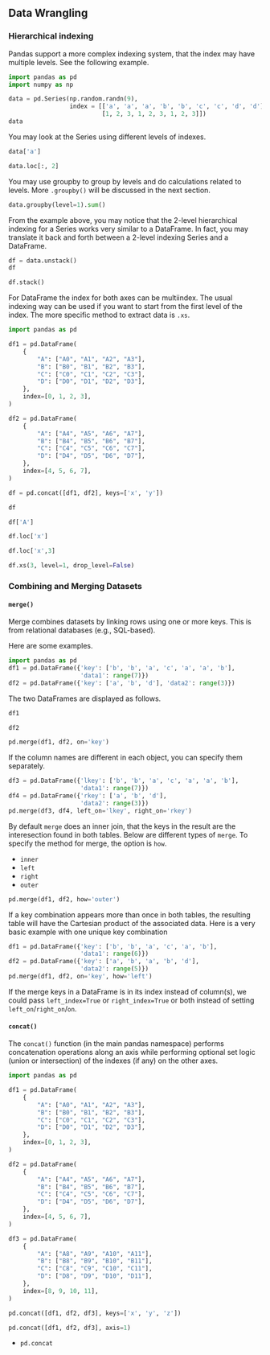 
## Data Wrangling

### Hierarchical indexing
Pandas support a more complex indexing system, that the index may have multiple levels. See the following example.


::: {$exm-}

```python
import pandas as pd
import numpy as np

data = pd.Series(np.random.randn(9),
                 index = [['a', 'a', 'a', 'b', 'b', 'c', 'c', 'd', 'd'],
                          [1, 2, 3, 1, 2, 3, 1, 2, 3]])
data
```
You may look at the Series using different levels of indexes.

```python
data['a']
```

```python
data.loc[:, 2]
```

You may use groupby to group by levels and do calculations related to levels. More `.groupby()` will be discussed in the next section. 

```python
data.groupby(level=1).sum()
```


:::




From the example above, you may notice that the 2-level hierarchical indexing for a Series works very similar to a DataFrame. In fact, you may translate it back and forth between a 2-level indexing Series and a DataFrame.

```python
df = data.unstack()
df
```

```python
df.stack()
```

For DataFrame the index for both axes can be multiindex. The usual indexing way can be used if you want to start from the first level of the index. The more specific method to extract data is `.xs`.



::: {#exm-}

```python
import pandas as pd

df1 = pd.DataFrame(
    {
        "A": ["A0", "A1", "A2", "A3"],
        "B": ["B0", "B1", "B2", "B3"],
        "C": ["C0", "C1", "C2", "C3"],
        "D": ["D0", "D1", "D2", "D3"],
    },
    index=[0, 1, 2, 3],
)

df2 = pd.DataFrame(
    {
        "A": ["A4", "A5", "A6", "A7"],
        "B": ["B4", "B5", "B6", "B7"],
        "C": ["C4", "C5", "C6", "C7"],
        "D": ["D4", "D5", "D6", "D7"],
    },
    index=[4, 5, 6, 7],
)

df = pd.concat([df1, df2], keys=['x', 'y'])
```


```python
df
```

```python
df['A']
```

```python
df.loc['x']
```

```python
df.loc['x',3]
```
```python
df.xs(3, level=1, drop_level=False)
```
:::


### Combining and Merging Datasets

#### `merge()`
Merge combines datasets by linking rows using one or more keys. This is from relational databases (e.g., SQL-based). 

Here are some examples. 

::: {#exm-}

```python
import pandas as pd
df1 = pd.DataFrame({'key': ['b', 'b', 'a', 'c', 'a', 'a', 'b'],
                    'data1': range(7)})
df2 = pd.DataFrame({'key': ['a', 'b', 'd'], 'data2': range(3)})
```
The two DataFrames are displayed as follows.

```python
df1
```

```python
df2
```

```python
pd.merge(df1, df2, on='key')
```
If the column names are different in each object, you can specify them separately.

```python
df3 = pd.DataFrame({'lkey': ['b', 'b', 'a', 'c', 'a', 'a', 'b'],
                    'data1': range(7)})
df4 = pd.DataFrame({'rkey': ['a', 'b', 'd'],
                    'data2': range(3)})
pd.merge(df3, df4, left_on='lkey', right_on='rkey')
```

:::

By default `merge` does an inner join, that the keys in the result are the interesection found in both tables. Below are different types of `merge`. To specify the method for merge, the option is `how`.

- `inner`
- `left`
- `right`
- `outer`

```python
pd.merge(df1, df2, how='outer')
```


::: {.callout-note}
If a key combination appears more than once in both tables, the resulting table will have the Cartesian product of the associated data. Here is a very basic example with one unique key combination

```python
df1 = pd.DataFrame({'key': ['b', 'b', 'a', 'c', 'a', 'b'],
                    'data1': range(6)})
df2 = pd.DataFrame({'key': ['a', 'b', 'a', 'b', 'd'],
                    'data2': range(5)})
pd.merge(df1, df2, on='key', how='left')
```
:::


::: {.callout-note} 
If the merge keys in a DataFrame is in its index instead of column(s), we could pass `left_index=True` or `right_index=True` or both instead of setting `left_on`/`right_on`/`on`.
:::

#### `concat()`
The `concat()` function (in the main pandas namespace) performs concatenation operations along an axis while performing optional set logic (union or intersection) of the indexes (if any) on the other axes.  


```python
import pandas as pd

df1 = pd.DataFrame(
    {
        "A": ["A0", "A1", "A2", "A3"],
        "B": ["B0", "B1", "B2", "B3"],
        "C": ["C0", "C1", "C2", "C3"],
        "D": ["D0", "D1", "D2", "D3"],
    },
    index=[0, 1, 2, 3],
)

df2 = pd.DataFrame(
    {
        "A": ["A4", "A5", "A6", "A7"],
        "B": ["B4", "B5", "B6", "B7"],
        "C": ["C4", "C5", "C6", "C7"],
        "D": ["D4", "D5", "D6", "D7"],
    },
    index=[4, 5, 6, 7],
)

df3 = pd.DataFrame(
    {
        "A": ["A8", "A9", "A10", "A11"],
        "B": ["B8", "B9", "B10", "B11"],
        "C": ["C8", "C9", "C10", "C11"],
        "D": ["D8", "D9", "D10", "D11"],
    },
    index=[8, 9, 10, 11],
)

pd.concat([df1, df2, df3], keys=['x', 'y', 'z'])
```

```python
pd.concat([df1, df2, df3], axis=1)
```




- `pd.concat`


